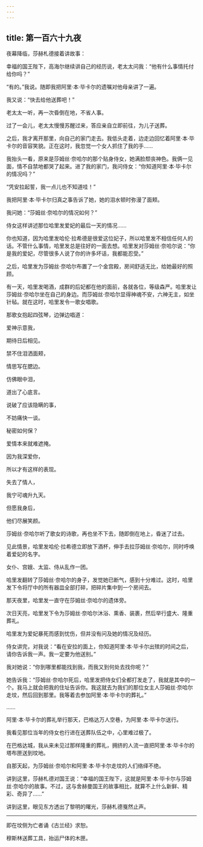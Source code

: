 ```yaml
---
---
---
```

title: 第一百六十九夜
---






夜幕降临，莎赫札德接着讲故事：





幸福的国王陛下，高海尔继续讲自己的经历说，老太太问我：“他有什么事情托付给你吗？”

“有的。”我说。随即我把阿里·本·毕卡尔的遗嘱对他母亲讲了一遍。

我又说：“快去给他送葬吧！”

老太太一听，再一次昏倒在地，不省人事。

过了一会儿，老太太慢慢苏醒过来，答应亲自立即前往，为儿子送葬。

之后，我才离开那里，向自己的家门走去。我低头走着，边走边回忆着阿里·本·毕卡尔的音容笑貌。正在这时，我忽觉一个女人抓住了我的手……

我抬头一看，原来是莎姆丝·奈哈尔的那个贴身侍女，她满脸颓丧神色。我俩一见面，情不自禁地都哭了起来。进了我的家门，我问侍女：“你知道阿里·本·毕卡尔的情况吗？”

“凭安拉起誓，我一点儿也不知道哇！”

我把阿里·本·毕卡尔归真之事告诉了她，她的泪水顿时弥漫了面颊。

我问她：“莎姆丝·奈哈尔的情况如何？”

侍女这样讲述那位哈里发爱妃的最后一天的情况……





你也知道，因为哈里发哈伦·拉希德是很爱这位妃子，所以哈里发不相信任何人的话。不管什么事情，哈里发总是往好的一面去想。哈里发对莎姆丝·奈哈尔说：“你是我的爱妃，尽管很多人说了你的许多坏话，我都能忍受。”

之后，哈里发为莎姆丝·奈哈尔布置了一个金宫殿，房间舒适无比，给她最好的照顾。

有一天，哈里发喝酒，成群的后妃都在他的面前，各就各位，等级森严。哈里发让莎姆丝·奈哈尔坐在自己的身边。而莎姆丝·奈哈尔显得神魂不安，六神无主，如坐针毡。就在这时，哈里发令一歌女唱歌。

那歌女抱起四弦琴，边弹边唱道：


爱神示意我，

期待日后相见。

禁不住泪洒面颊，

情思写在腮边。

仿佛眼中泪，

道出了心底言。

说破了应该隐瞒的事，

不妨痛快一谈。

秘密如何保？

爱情本来就难遮掩。

因为我深爱你，

所以才有这样的表现。

失去了情人，

我宁可魂升九天。

但愿我身后，

他们尽展笑颜。



莎姆丝·奈哈尔听了歌女的诗歌，再也坐不下去，随即倒在地上，昏迷了过去。

见此情景，哈里发哈伦·拉希德立即放下酒杯，伸手去拉莎姆丝·奈哈尔，同时呼唤着爱妃的名字。

女仆、宫娥、太监、侍从乱作一团。

哈里发翻转了莎姆丝·奈哈尔的身子，发觉她已断气，感到十分难过。这时，哈里发下令将厅中的所有器皿全部打碎，把碎片集中到一个房间去。

那天夜里，哈里发一直守在莎姆丝·奈哈尔的遗体旁。

次日天亮，哈里发下令为莎姆丝·奈哈尔沐浴、熏香、装裹，然后举行盛大、隆重葬礼。

哈里发为爱妃暴死而感到忧伤，但并没有问及她的情况及经历。





侍女讲完，对我说：“看在安拉的面上，你知道阿里·本·毕卡尔出殡的时间之后，请你告诉我一声。我一定要为他送别。”

我对她说：“你到哪里都能找到我，而我又到何处去找你呢？”

她告诉我：“莎姆丝·奈哈尔死后，哈里发把侍女们全都打发走了，我就是其中的一个。我马上就会把我的住址告诉你。我这就去为我们的那位女主人莎姆丝·奈哈尔走坟，然后回到那里。我等着去参加阿里·本·毕卡尔的葬礼。”

……

阿里·本·毕卡尔的葬礼举行那天，巴格达万人空巷，为阿里·本·毕卡尔送行。

我看见那位当年的侍女也行进在送葬队伍之中，心里难过极了。

在巴格达城，我从来未见过那样隆重的葬礼，拥挤的人流一直把阿里·本·毕卡尔的塔布匣送到坟地。

自那天起，为莎姆丝·奈哈尔和阿里·本·毕卡尔走坟的人们络绎不绝。





讲到这里，莎赫札德对国王说：“幸福的国王陛下，这就是阿里·本·毕卡尔与莎姆丝·奈哈尔的故事。不过，这与舍赫曼国王的故事相比，就算不上什么新鲜、精彩、奇异了……”





讲到这里，眼见东方透出了黎明的曙光，莎赫札德戛然止声。



***





即在坟侧为亡者诵《古兰经》求恕。​​​



穆斯林送葬工具，抬运尸体的木匣。​​​